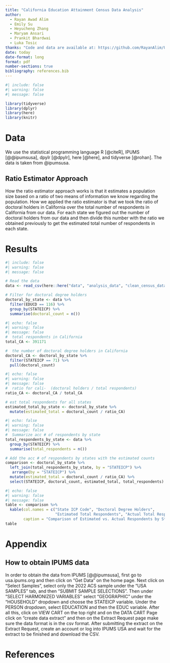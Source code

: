 ```yaml
---
title: "California Education Attainment Census Data Analysis"
author: 
  - Rayan Awad Alim
  - Emily Su
  - Heyucheng Zhang
  - Maryam Ansari
  - Prankit Bhardwai
  - Luka Tosic
thanks: "Code and data are available at: https://github.com/RayanAlim/US_Census_Education_Data_Analysis/"
date: today
date-format: long
format: pdf
number-sections: true
bibliography: references.bib
---
```


```r
#| include: false
#| warning: false
#| message: false

library(tidyverse)
library(dplyr)
library(here)
library(knitr)
```

# Data

We use the statistical programming language R [@citeR], IPUMS [@@ipumsusa], dpylr [@dpylr], here [@here], and tidyverse [@rohan]. The data is taken from @ipumsusa. 

## Ratio Estimator Approach 

How the ratio estimator approach works is that it estimates a population size based on a ratio of two means of information we know regarding the population. How we applied the ratio estimator is that we took the ratio of doctoral holders in California over the total number of respondents in California from our data. For each state we figured out the number of doctoral holders from our data and then divide this number with the ratio we obtained previously to get the estimated total number of respondents in each state. 

# Results

```r
#| include: false
#| warning: false
#| message: false

# Read the data 
data <- read_csv(here::here("data", "analysis_data", "clean_census_data.csv"))

# Filter for doctoral degree holders 
doctoral_by_state <- data %>%
  filter(EDUCD == 116) %>%
  group_by(STATEICP) %>%
  summarise(doctoral_count = n())
```

```r
#| echo: false
#| warning: false
#| message: false
#  total respondents in California
total_CA <- 391171

#  the number of doctoral degree holders in California
doctoral_CA <- doctoral_by_state %>%
  filter(STATEICP == 71) %>%
  pull(doctoral_count)
```

```r
#| echo: false
#| warning: false
#| message: false
#  ratio for cali-  (doctoral holders / total respondents)
ratio_CA <- doctoral_CA / total_CA

# est total respondents for all states
estimated_total_by_state <- doctoral_by_state %>%
  mutate(estimated_total = doctoral_count / ratio_CA)
```

```r
#| echo: false
#| warning: false
#| message: false
#  Summarize acc # of respondents by state
total_respondents_by_state <- data %>%
  group_by(STATEICP) %>%
  summarise(total_respondents = n())

# Add the acc # of respondents by states with the estimated counts
comparison <- doctoral_by_state %>%
  left_join(total_respondents_by_state, by = "STATEICP") %>%
   arrange(by = "STATEICP") %>% 
  mutate(estimated_total = doctoral_count / ratio_CA) %>%
  select(STATEICP, doctoral_count, estimated_total, total_respondents)
```

```r
#| echo: false
#| warning: false
#| message: false
table <- comparison %>%
  kable(col.names = c("State ICP Code", "Doctoral Degree Holders", 
                      "Estimated Total Respondents", "Actual Total Respondents"), 
        caption = "Comparison of Estimated vs. Actual Respondents by State")
table
```


# Appendix 
## How to obtain IPUMS data
In order to obtain the data from IPUMS [@@ipumsusa], first go to usa.ipums.org and then click on "Get Data" on the home page. Next click on "Select Samples", select only the 2022 ACS sample under the "USA SAMPLES" tab, and then "SUBMIT SAMPLE SELECTIONS". Then under "SELECT HARMONIZED VARIABLES" select "GEOGRAPHIC" under the "HOUSEHOLD" dropdown and choose the STATEICP variable. Under the PERSON dropdown, select EDUCATION and then the EDUC variable. After all this, click on VIEW CART on the top right and on the DATA CART Page click on "create data extract" and then on the Extract Request page make sure the data format is in the csv format. After submitting the extract on the Extract Request, create an account or log into IPUMS USA and wait for the extract to be finished and download the CSV. 


\newpage


# References


